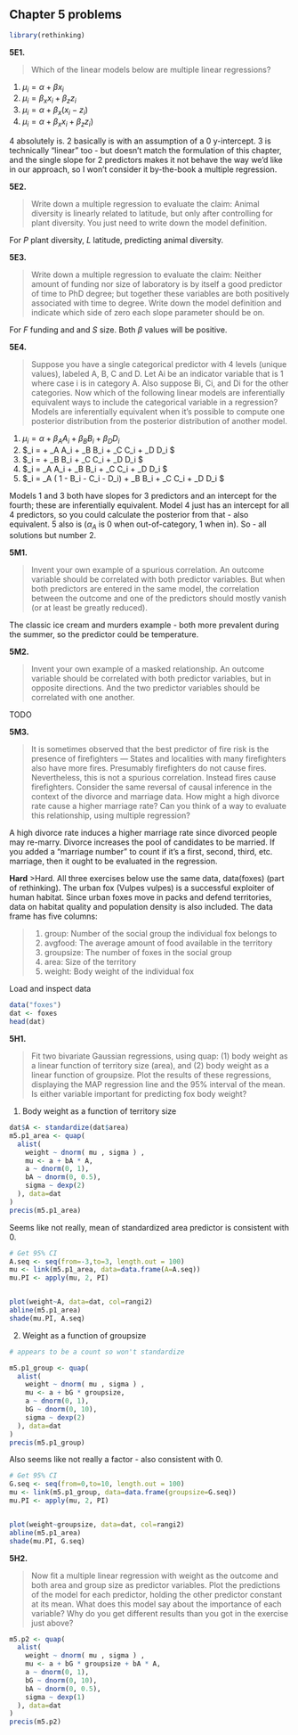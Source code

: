 ## Chapter 5 problems

```r
library(rethinking)
```

__5E1.__

>Which of the linear models below are multiple linear regressions?

1. $\mu_i = \alpha + \beta x_i$
2. $\mu_i = \beta_x x_i + \beta_z z_i$
3. $\mu_i = \alpha + \beta_x (x_i - z_i)$
4. $\mu_i = \alpha + \beta_x x_i + \beta_z z_i)$

4 absolutely is. 2 basically is with an assumption of a 0 y-intercept. 3 is technically "linear" too - but doesn't match the formulation of this chapter, and the single slope for 2 predictors makes it not behave the way we'd like in our approach, so I won't consider it by-the-book a multiple regression.

__5E2.__

>Write down a multiple regression to evaluate the claim: Animal diversity is linearly related to latitude, but only after controlling for plant diversity. You just need to write down the model definition.

\begin{align*}
  \mu_i &= \alpha + \beta_L L_i + \beta_P P_i\\
\end{align*}

For $P$ plant diversity, $L$ latitude, predicting animal diversity.

__5E3.__

>Write down a multiple regression to evaluate the claim: Neither amount of funding nor size of laboratory is by itself a good predictor of time to PhD degree; but together these variables are both positively associated with time to degree. Write down the model definition and indicate which side of zero each slope parameter should be on.

\begin{align*}
  \mu_i &= \alpha + \beta_F F_I + \beta_S S_i\\
\end{align*}

For $F$ funding and and $S$ size. Both $\beta$ values will be positive.

__5E4.__

>Suppose you have a single categorical predictor with 4 levels (unique values), labeled A, B, C and D. Let Ai be an indicator variable that is 1 where case i is in category A. Also suppose Bi, Ci, and Di for the other categories. Now which of the following linear models are inferentially equivalent ways to include the categorical variable in a regression? Models are inferentially equivalent when it’s possible to compute one posterior distribution from the posterior distribution of another model.

1. $\mu_i = \alpha + \beta_A A_i + \beta_B B_i + \beta_D D_i$
2. $\mu_i = \alpha + \beta_A A_i + \beta_B B_i + \beta_C C_i + \beta_D D_i $
3. $\mu_i = \alpha + \beta_B B_i + \beta_C C_i + \beta_D D_i $
4. $\mu_i = \alpha_A A_i + \alpha_B B_i + \alpha_C C_i + \alpha_D D_i $
5. $\mu_i = \alpha_A ( 1 - B_i - C_i - D_i) + \alpha_B B_i + \alpha_C C_i + \alpha_D D_i $

Models 1 and 3 both have slopes for 3 predictors and an intercept for the fourth; these are inferentially equivalent. Model 4 just has an intercept for all 4 predictors, so you could calculate the posterior from that - also equivalent. 5 also is ($\alpha_A$ is 0 when out-of-category, 1 when in). So - all solutions but number 2.

__5M1.__

>Invent your own example of a spurious correlation. An outcome variable should be correlated with both predictor variables. But when both predictors are entered in the same model, the correlation between the outcome and one of the predictors should mostly vanish (or at least be greatly reduced).

The classic ice cream and murders example - both more prevalent during the summer, so the predictor could be temperature.


__5M2.__

>Invent your own example of a masked relationship. An outcome variable should be correlated with both predictor variables, but in opposite directions. And the two predictor variables should be correlated with one another.

TODO

__5M3.__

>It is sometimes observed that the best predictor of fire risk is the presence of firefighters — States and localities with many firefighters also have more fires. Presumably firefighters do not cause fires. Nevertheless, this is not a spurious correlation. Instead fires cause firefighters. Consider the same reversal of causal inference in the context of the divorce and marriage data. How might a high divorce rate cause a higher marriage rate? Can you think of a way to evaluate this relationship, using multiple regression?

A high divorce rate induces a higher marriage rate since divorced people may re-marry. Divorce increases the pool of candidates to be married. If you added a "marriage number" to count if it's a first, second, third, etc. marriage, then it ought to be evaluated in the regression.


**Hard**
>Hard. All three exercises below use the same data, data(foxes) (part of rethinking). The urban fox (Vulpes vulpes) is a successful exploiter of human habitat. Since urban foxes move in packs and defend territories, data on habitat quality and population density is also included. The data frame has five columns:

>(1) group: Number of the social group the individual fox belongs to 
>(2) avgfood: The average amount of food available in the territory
>(3) groupsize: The number of foxes in the social group
>(4) area: Size of the territory
>(5) weight: Body weight of the individual fox


Load and inspect data
```r
data("foxes")
dat <- foxes
head(dat)
```

__5H1.__

>Fit two bivariate Gaussian regressions, using quap: (1) body weight as a linear function of territory size (area), and (2) body weight as a linear function of groupsize. Plot the results of these regressions, displaying the MAP regression line and the 95% interval of the mean. Is either variable important for predicting fox body weight?


1) Body weight as a function of territory size

```r
dat$A <- standardize(dat$area)
m5.p1_area <- quap(
  alist(
    weight ~ dnorm( mu , sigma ) , 
    mu <- a + bA * A,
    a ~ dnorm(0, 1),
    bA ~ dnorm(0, 0.5),
    sigma ~ dexp(2)
  ), data=dat
)
precis(m5.p1_area)
```

Seems like not really, mean of standardized area predictor is consistent with 0.

```r
# Get 95% CI
A.seq <- seq(from=-3,to=3, length.out = 100)
mu <- link(m5.p1_area, data=data.frame(A=A.seq))
mu.PI <- apply(mu, 2, PI)


plot(weight~A, data=dat, col=rangi2)
abline(m5.p1_area)
shade(mu.PI, A.seq)
```

2) Weight as a function of groupsize

```r
# appears to be a count so won't standardize

m5.p1_group <- quap(
  alist(
    weight ~ dnorm( mu , sigma ) , 
    mu <- a + bG * groupsize,
    a ~ dnorm(0, 1),
    bG ~ dnorm(0, 10),
    sigma ~ dexp(2)
  ), data=dat
)
precis(m5.p1_group)
```

Also seems like not really a factor - also consistent with 0.

```r
# Get 95% CI
G.seq <- seq(from=0,to=10, length.out = 100)
mu <- link(m5.p1_group, data=data.frame(groupsize=G.seq))
mu.PI <- apply(mu, 2, PI)


plot(weight~groupsize, data=dat, col=rangi2)
abline(m5.p1_area)
shade(mu.PI, G.seq)
```



__5H2.__

>Now fit a multiple linear regression with weight as the outcome and both area and group size as predictor variables. Plot the predictions of the model for each predictor, holding the other predictor constant at its mean. What does this model say about the importance of each variable? Why do you get different results than you got in the exercise just above?

```r
m5.p2 <- quap(
  alist(
    weight ~ dnorm( mu , sigma ) , 
    mu <- a + bG * groupsize + bA * A,
    a ~ dnorm(0, 1),
    bG ~ dnorm(0, 10),
    bA ~ dnorm(0, 0.5),
    sigma ~ dexp(1)
  ), data=dat
)
precis(m5.p2)
```

